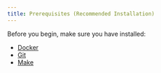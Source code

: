 ```yaml
---
title: Prerequisites (Recommended Installation)
---
```


Before you begin, make sure you have installed:
- [Docker](https://docs.docker.com/get-docker/)
- [Git](https://git-scm.com/downloads)
- [Make](https://www.gnu.org/software/make/)

